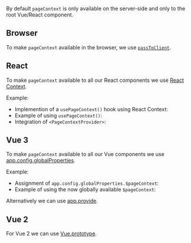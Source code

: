 
By default `pageContext` is only available on the server-side and only to the root Vue/React component.

## Browser

To make `pageContext` available in the browser, we use [`passToClient`](/passToClient).

## React

To make `pageContext` available to all our React components we use [React Context](https://reactjs.org/docs/context.html).

Example:
 - Implemention of a `usePageContext()` hook using React Context: <RepoLink path='/examples/react-full/pages/_default/usePageContext.tsx' />
 - Example of using `usePageContext()`: <RepoLink path='/examples/react-full/pages/_default/Link.tsx' />
 - Integration of `<PageContextProvider>`: <RepoLink path='/examples/react-full/pages/_default/PageWrapper.tsx' />

## Vue 3

To make `pageContext` available to all our Vue components we use [app.config.globalProperties](https://v3.vuejs.org/api/application-config.html#globalproperties).

Example:
 - Assignment of `app.config.globalProperties.$pageContext`: <RepoLink path='/examples/vue-full/pages/_default/app.ts' />
 - Example of using the now globally available `$pageContext`: <RepoLink path='/examples/vue-full/pages/_default/Link.vue' />

Alternatively we can use [app.provide](https://v3.vuejs.org/api/application-api.html#provide).

## Vue 2

For Vue 2 we can use [Vue.prototype](https://vuejs.org/v2/cookbook/adding-instance-properties.html#Base-Example).
